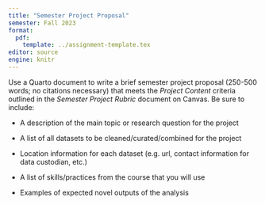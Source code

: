 ```yaml
---
title: "Semester Project Proposal"
semester: Fall 2023
format:
  pdf:
    template: ../assignment-template.tex
editor: source
engine: knitr
---
```


Use a Quarto document to write a brief semester project proposal (250-500 words; no citations necessary) that meets the *Project Content* criteria outlined in the *Semester Project Rubric* document on Canvas. Be sure to include:

- A description of the main topic or research question for the project

- A list of all datasets to be cleaned/curated/combined for the project

- Location information for each dataset (e.g. url, contact information for data custodian, etc.)

- A list of skills/practices from the course that you will use

- Examples of expected novel outputs of the analysis